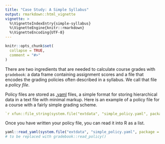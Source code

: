 ```yaml
---
title: "Case Study: A Simple Syllabus"
output: rmarkdown::html_vignette
vignette: >
  %\VignetteIndexEntry{simple-syllabus}
  %\VignetteEngine{knitr::rmarkdown}
  %\VignetteEncoding{UTF-8}
---
```


```r
knitr::opts_chunk$set(
  collapse = TRUE,
  comment = "#>"
)
```

There are two ingredients that are needed to calculate course grades with `gradebook`: a data frame containing assignment scores and a file that encodes the grading policies often described in a syllabus. We call that file a *policy file*.

Policy files are stored as [.yaml](https://www.cloudbees.com/blog/yaml-tutorial-everything-you-need-get-started) files, a simple format for storing hierarchical data in a text file with minimal markup. Here is an example of a policy file for a course with a fairly simple grading scheme.

```yaml
`r xfun::file_string(system.file("extdata", "simple_policy.yaml", package = "gradebook"))`
```

Once you have written your policy file, you can read it into R as a list.

```r
yaml::read_yaml(system.file("extdata", "simple_policy.yaml", package = "gradebook"))
# to be replaced with gradebook::read_policy()
```

